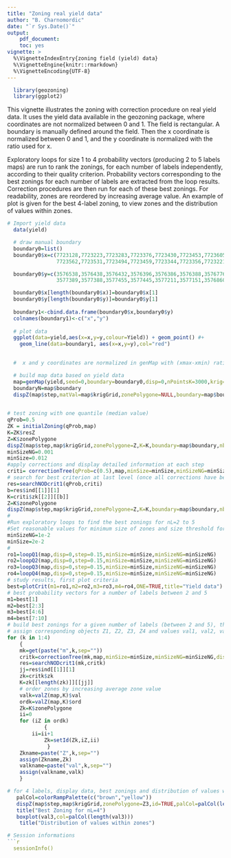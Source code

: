 ```yaml
---
title: "Zoning real yield data"
author: "B. Charnomordic"
date: "`r Sys.Date()`"
output:
    pdf_document:
    toc: yes
vignette: >
  %\VignetteIndexEntry{zoning field (yield) data}
  %\VignetteEngine{knitr::rmarkdown}
  %\VignetteEncoding{UTF-8}
---
```


```r
  library(geozoning)
  library(ggplot2)

```
This vignette illustrates the zoning with correction procedure on real yield data. It uses the yield data available in the geozoning package, where coordinates are not normalized between 0 and 1. The field is rectangular.
A boundary is manually defined around the field.
Then the x coordinate is normalized between 0 and 1, and the y coordinate is normalized with the ratio used for x.

Exploratory loops for size 1 to 4 probability vectors (producing 2 to 5 labels maps) are run to rank the zonings, for each number of labels independently, according to their quality criterion.
Probability vectors corresponding to the best zonings for each number of labels are extracted from the loop results. Correction procedures are then run for each of these best zonings.
For readability, zones are reordered by increasing average value. An example of plot is given for the best 4-label zoning, to view zones and the distribution of values within zones.


```r
# Import yield data
  data(yield)
```

```r
  # draw manual boundary
  boundary0=list()
  boundary0$x=c(7723128,7723223,7723283,7723376,7723430,7723453,7723605,7723713,7723699,7723638,7723696,7723707,
                7723562,7723531,7723494,7723459,7723344,7723356,7723221,7723158,7723129)

  boundary0$y=c(3576538,3576438,3576432,3576396,3576386,3576388,3576776,3577000,3577054,3577104,3577175,3577202,
                3577389,3577388,3577455,3577445,3577211,3577151,3576860,3576697,3576547)

  boundary0$x[length(boundary0$x)]=boundary0$x[1]
  boundary0$y[length(boundary0$y)]=boundary0$y[1]
  
  boundary1<-cbind.data.frame(boundary0$x,boundary0$y)
  colnames(boundary1)<-c("x","y")
  
  # plot data
  ggplot(data=yield,aes(x=x,y=y,colour=Yield)) + geom_point() #+
    geom_line(data=boundary1, aes(x=x,y=y),col="red")
 
```

```r
  #  x and y coordinates are normalized in genMap with (xmax-xmin) ratio

  # build map data based on yield data
  map=genMap(yield,seed=0,boundary=boundary0,disp=0,nPointsK=3000,krig=1)
  boundaryN=map$boundary
  dispZ(map$step,matVal=map$krigGrid,zonePolygone=NULL,boundary=map$boundary)
  

```
```r
# test zoning with one quantile (median value)
qProb=0.5
ZK = initialZoning(qProb,map)
K=ZK$resZ
Z=K$zonePolygone
dispZ(map$step,map$krigGrid,zonePolygone=Z,K=K,boundary=map$boundary,nbLvl=0,id=FALSE)
minSizeNG=0.001
minSize=0.012
#apply corrections and display detailed information at each step
criti= correctionTree(qProb=c(0.5),map,minSize=minSize,minSizeNG=minSizeNG,disp=1)
# search for best criterion at last level (once all corrections have been applied)
res=searchNODcrit1(qProb,criti)
b=res$ind[[1]][1]
K=criti$zk[[2]][[b]]
Z=K$zonePolygone
dispZ(map$step,map$krigGrid,zonePolygone=Z,K=K,boundary=map$boundary,nbLvl=0,id=FALSE)
#
#Run exploratory loops to find the best zonings for nL=2 to 5
#Set reasonable values for minimum size of zones and size threshold for not trying to grow zones (just remove them)
minSizeNG=1e-2
minSize=2e-2
#
ro1=loopQ1(map,disp=0,step=0.15,minSize=minSize,minSizeNG=minSizeNG)
ro2=loopQ2(map,disp=0,step=0.15,minSize=minSize,minSizeNG=minSizeNG)
ro3=loopQ3(map,disp=0,step=0.15,minSize=minSize,minSizeNG=minSizeNG)
ro4=loopQ4(map,disp=0,step=0.15,minSize=minSize,minSizeNG=minSizeNG)
# study results, first plot criteria
best=plotCrit(m1=ro1,m2=ro2,m3=ro3,m4=ro4,ONE=TRUE,title="Yield data")
# best probability vectors for a number of labels between 2 and 5
m1=best[1]
m2=best[2:3]
m3=best[4:6]
m4=best[7:10]
# build best zonings for a given number of labels (between 2 and 5), that implies calculating corrections for the best zonings determined in the exploration loop
# assign corresponding objects Z1, Z2, Z3, Z4 and values val1, val2, val3, val4
for (k in 1:4)
    {
	mk=get(paste("m",k,sep=""))
	critk=correctionTree(mk,map,minSize=minSize,minSizeNG=minSizeNG,disp=0,SAVE=T)
	res=searchNODcrit1(mk,critk)
	jj=res$ind[[1]][1]
	zk=critk$zk
	K=zk[[length(zk)]][[jj]]
	# order zones by increasing average zone value
	valk=valZ(map,K)$val
	ordk=valZ(map,K)$ord
	Zk=K$zonePolygone
	ii=0
	for (iZ in ordk)
    	    {
		ii=ii+1
    		Zk=setId(Zk,iZ,ii)
    	     }
	Zkname=paste("Z",k,sep="")
	assign(Zkname,Zk)
	valkname=paste("val",k,sep="")
	assign(valkname,valk)
    }

# for 4 labels, display data, best zonings and distribution of values within zones (boxplot)
   palCol=colorRampPalette(c("brown","yellow"))
   dispZ(map$step,map$krigGrid,zonePolygone=Z3,id=TRUE,palCol=palCol(length(Z3)))
   title("Best Zoning for nL=4")
   boxplot(val3,col=palCol(length(val3)))
    title("Distribution of values within zones")

# Session informations
```r
  sessionInfo()
```
